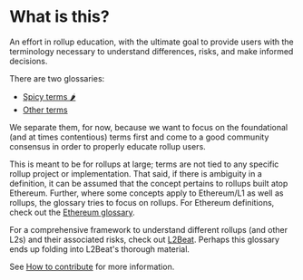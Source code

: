 # What is this?

An effort in rollup education, with the ultimate goal to provide users with the terminology necessary to understand differences, risks, and make informed decisions. 

There are two glossaries:
- [Spicy terms 🌶️](/spicy-terms)
- [Other terms](/other-terms)

We separate them, for now, because we want to focus on the foundational (and at times contentious) terms first and come to a good community consensus in order to properly educate rollup users.

This is meant to be for rollups at large; terms are not tied to any specific rollup project or implementation. That said, if there is ambiguity in a definition, it can be assumed that the concept pertains to rollups built atop Ethereum. Further, where some concepts apply to Ethereum/L1 as well as rollups, the glossary tries to focus on rollups. For Ethereum definitions, check out the [Ethereum glossary](https://ethereum.org/en/glossary/).

For a comprehensive framework to understand different rollups (and other L2s) and their associated risks, check out [L2Beat](https://l2beat.com/scaling/risk). Perhaps this glossary ends up folding into L2Beat's thorough material. 

See [How to contribute](/how-to-contribute) for more information.
